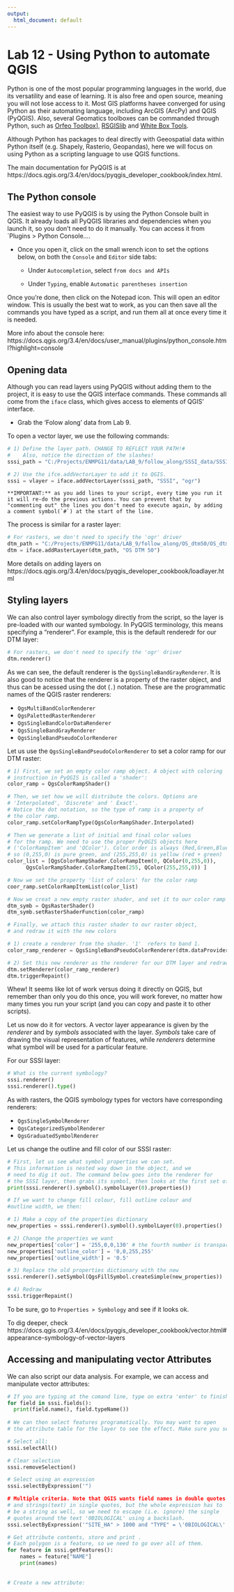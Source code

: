 ```yaml
---
output:
  html_document: default
---
```

# Lab 12 - Using Python to automate QGIS {#lab12}

Python is one of the most popular programming languages in the world, due its versatility and ease of learning. It is also free and open source, meaning you will not lose access to it. Most GIS platforms havee converged for using Python as their automating language, including ArcGIS (ArcPy) and QGIS (PyQGIS). Also, several Geomatics toolboxes can be commanded through Python, such as [Orfeo Toolbox](https://www.orfeo-toolbox.org/)], [RSGISlib](https://www.rsgislib.org/) and [White Box Tools](https://jblindsay.github.io/ghrg/WhiteboxTools/index.html). 

Although Python has packages to deal directly with Geeospatial data within Python itself (e.g. Shapely, Rasterio, Geopandas), here we will focus on using Python as a scripting language to use QGIS functions.

The main documentation for PyQGIS is at https://docs.qgis.org/3.4/en/docs/pyqgis_developer_cookbook/index.html. 

## The Python console

The easiest way to use PyQGIS is by using the Python Console built in QGIS. It already loads all PyQGIS libraries and dependencies when you launch it, so you don't need to do it manually. You can access it from `Plugins > Python Console....

- Once you open it, click on the small wrench icon to set the options below, on both the `Console` and `Editor` side tabs:

  - Under `Autocompletion`, select `from docs and APIs`
  
  - Under `Typing`, enable `Automatic parentheses insertion`
  
Once you're done, then click on the Notepad icon. This will open an editor window. This is usually the best wat to work, as you can then save all the commands you have typed as a script, and run them all at once every time it is needed.

More info about the console here: https://docs.qgis.org/3.4/en/docs/user_manual/plugins/python_console.html?highlight=console
  
## Opening data

Although you can read layers using PyQGIS without adding them to the project, it is easy to use the QGIS interface commands. These commands all come from the `iface` class, which gives access to elements of QGIS' interface.

- Grab the 'Folow along' data from Lab 9. 

To open a vector layer, we use the following commands:

```python

# 1) Define the layer path. CHANGE TO REFLECT YOUR PATH!#
#    Also, notice the direction of the slashes!
sssi_path = "C:/Projects/ENMPG11/data/LAB_9/follow_along/SSSI_data/SSSI_ns.shp"

# 2) Use the ifce.addVectorLayer to add it to QGIS. 
sssi = vlayer = iface.addVectorLayer(sssi_path, "SSSI", "ogr")
```

```block
**IMPORTANT:** as you add lines to your script, every time you run it it will re-do the previous actions. You can prevent that by "commenting out" the lines you don't need to execute again, by adding a comment symbol(`#`) at the start of the line. 
```

The process is similar for a raster layer:

```python
# For rasters, we don't need to specify the 'ogr' driver
dtm_path = "C:/Projects/ENMPG11/data/LAB_9/follow_along/OS_dtm50/OS_dtm_50.tif"
dtm = iface.addRasterLayer(dtm_path, "OS DTM 50")
```


More details on adding layers on https://docs.qgis.org/3.4/en/docs/pyqgis_developer_cookbook/loadlayer.html

## Styling layers

We can also control layer symbology directly from the script, so the layer is pre-loaded with our wanted symbology. In PyQGIS terminology, this means specifying a "renderer". For example, this is the default renderedr for our DTM layer:


```python
# For rasters, we don't need to specify the 'ogr' driver
dtm.renderer()
```

As we can see, the default renderer is the `QgsSingleBandGrayRenderer`. It is also good to notice that the renderer is a property of the raster object, and thus can be acessed using the dot (`.`) notation. These are the programmatic names of the QGIS raster renderers:

- `QgsMultiBandColorRenderer`
- `QgsPalettedRasterRenderer`
- `QgsSingleBandColorDataRenderer`
- `QgsSingleBandGrayRenderer`
- `QgsSingleBandPseudoColorRenderer`

Let us use the `QgsSingleBandPseudoColorRenderer` to set a color ramp for our DTM raster:

```python
# 1) First, we set an empty color ramp object. A object with coloring 
# instruction in PyQGIS is called a 'shader':
color_ramp = QgsColorRampShader()

# Then, we set how we will distribute the colors. Options are
# 'Interpolated', 'Discrete' and ' Exact'.
# Notice the dot notation, so the type of ramp is a property of
# the color ramp.
color_ramp.setColorRampType(QgsColorRampShader.Interpolated)

# Then we generate a list of initial and final color values
# for the ramp. We need to use the proper PyQGIS objects here
# ('ColorRampItem' and 'QColor'). Color order is always (Red,Green,Blue)
# so (0,255,0) is pure green, and (255,255,0) is yellow (red + green)  
color_list = [QgsColorRampShader.ColorRampItem(0, QColor(0,255,0)),
      QgsColorRampShader.ColorRampItem(255, QColor(255,255,0)) ]

# Now we set the property 'list of colors' for the color ramp
coor_ramp.setColorRampItemList(color_list)

# Now we creat a new empty raster shader, and set it to our color ramp
dtm_symb = QgsRasterShader()
dtm_symb.setRasterShaderFunction(color_ramp)

# Finally, we attach this raster shader to our raster object,
# and redraw it with the new colors

# 1) create a renderer from the shader. '1'  refers to band 1.
color_ramp_renderer = QgsSingleBandPseudoColorRenderer(dtm.dataProvider(), 1, dtm_symb)

# 2) Set this new renderer as the renderer for our DTM layer and redraw
dtm.setRenderer(color_ramp_renderer)
dtm.triggerRepaint()
``` 

Whew! It seems like  lot of work versus doing it directly on QGIS, but remember than only you do this once, you will work forever, no matter how many times you run your script (and you can copy and paste it to other scripts). 

Let us now do it for vectors. A vector layer appearance is given by the *renderer* and by *symbols* associated with the layer. *Symbols* take care of drawing the visual representation of features, while *renderers* determine what symbol will be used for a particular feature.

For our SSSI layer:

```python
# What is the current symbology?
sssi.renderer()
sssi.renderer().type()
```

As with rasters, the QGIS symbology types for vectors have corresponding renderers:

 - `QgsSingleSymbolRenderer`
 - `QgsCategorizedSymbolRenderer`
 - `QgsGraduatedSymbolRenderer`
 
 Let us change the outline and fill color of our SSSI raster:
 
```python

# First, let us see what symbol properties we can set.
# This information is nested way down in the object, and we 
# need to dig it out. The command below goes into the renderer for
# the SSSI layer, then grabs its symbol, then looks at the first set of symbols (symbol layer, usualy only one), and then gets the properties
print(sssi.renderer().symbol().symbolLayer(0).properties())

# If we want to change fill colour, fill outline colour and 
#outline width, we then:

# 1) Make a copy of the properties dictionary
new_properties = sssi.renderer().symbol().symbolLayer(0).properties()

# 2) Change the properties we want
new_properties['color'] = '255,0,0,130' # the fourth number is transparency
new_properties['outline_color'] = '0,0,255,255'
new_properties['outline_width'] = '0.5'

# 3) Replace the old properties dictionary with the new
sssi.renderer().setSymbol(QgsFillSymbol.createSimple(new_properties))

# 4) Redraw
sssi.triggerRepaint()
```

To be sure, go to `Properties > Symbology` and see if it looks ok.

To dig deeper, check https://docs.qgis.org/3.4/en/docs/pyqgis_developer_cookbook/vector.html#appearance-symbology-of-vector-layers

## Accessing and manipulating vector Attributes

We can also script our data analysis. For example, we can access and manipulate vector attributes:

```python
# If you are typing at the comand line, type on extra 'enter' to finish
for field in sssi.fields():
  print(field.name(), field.typeName())
  
# We can then select features programatically. You may want to open
# the attribute table for the layer to see the effect. Make sure you select "Show selected features" on the bottom.

# Select all:
sssi.selectAll()

# Clear selection
sssi.removeSelection()

# Select using an expression
sssi.selectByExpression('")

# Multiple criteria. Note that QGIS wants field names in double quotes
# and strings(text) in single quotes, but the whole expression has to
# be a string as well, so we need to escape (i.e. ignore) the single
# quotes around the text '0BIOLOGICAL' using a backslash.
sssi.selectByExpression('"SITE_HA" > 1000 and "TYPE" = \'0BIOLOGICAL\'')

# Get attribute contents, store and print .
# Each polygon is a feature, so we need to go over all of them.
for feature in sssi.getFeatures():
    names = feature["NAME"]
    print(names)
    
    
# Create a new attribute:

    
```


 